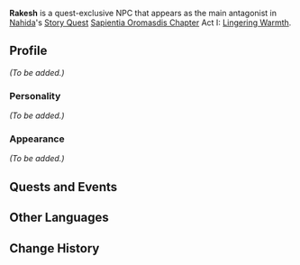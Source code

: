 {{Meta
|missing_NPC_profile  = yes
}}
{{Character Infobox
|type             = Quest NPC
|image            = NPC Rakesh.png
|region           = Sumeru
|affiliation      = 
|title            = 

|ancestry         = <!-- Clan/family -->
|father           = 
|mother           = 
|spouse           = 
|sibling          = 
|child            = 
|relative         = 

|voiceEN          = 
|voiceCN          = 
|voiceJP          = 
}}
'''Rakesh''' is a quest-exclusive NPC that appears as the main antagonist in [[Nahida]]'s [[Story Quest]] [[Sapientia Oromasdis Chapter]] Act I: [[Lingering Warmth]].

==Profile==
<!--Detailed story/lore information goes here.-->
''(To be added.)''

===Personality===
''(To be added.)''

===Appearance===
<!--Keep appearance section short and concise. Limit to 2 paragraphs with 3-4 sentences each.-->
''(To be added.)''

==Quests and Events==
{{Quests and Events}}
<!--
==Trivia==
* 
-->
==Other Languages==
{{Other Languages
|default_hidden = 1
|en      = Rakesh
|zhs     = 拉凯什
|zhs_rm  = Lākǎishí
|zht     = 拉凱什
|zht_rm  = Lākǎishí
|ja      = ラキッシュ
|ja_rm   = Rakisshu
|ko      = 라케쉬
|ko_rm   = Rakeswi
|es      = Rakesh
|fr      = Rakesh
|ru      = Ракеш
|th      = Rakesh
|vi      = Rakesh
|de      = Rakesh
|id      = Rakesh
|pt      = Rakesh
}}

==Change History==
{{Change History|3.2}}
<!--
==References==
{{Reflist}}
-->